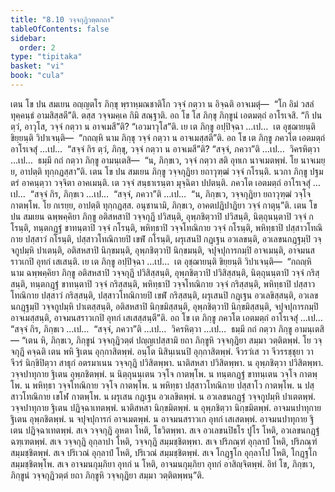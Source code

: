 ```yaml
---
title: "8.10 วจฺจกุฏิวตฺตกถา"
tableOfContents: false
sidebar:
  order: 2
type: "tipitaka"
basket: "vi"
book: "cula"
---
```



<DynamicBreadcrumb />

<Division number="373" book="cula">

<Paragraph number="1704" book="cula">
เตน โข ปน สมเยน อญฺญตโร ภิกฺขุ พฺราหฺมณชาติโก วจฺจํ กตฺวา น อิจฺฉติ อาจเมตุํ—  “โก อิมํ วสลํ ทุคฺคนฺธํ อามสิสฺสตี”ติ. ตสฺส วจฺจมคฺเค กิมิ สณฺฐาติ. อถ โข โส ภิกฺขุ ภิกฺขูนํ เอตมตฺถํ อาโรเจสิ. “กึ ปน ตฺวํ, อาวุโส, วจฺจํ กตฺวา น อาจเมสี”ติ? “เอวมาวุโส”ติ. เย เต ภิกฺขู อปฺปิจฺฉา …เป…  เต อุชฺฌายนฺติ ขิยฺยนฺติ วิปาเจนฺติ—  “กถญฺหิ นาม ภิกฺขุ วจฺจํ กตฺวา น อาจเมสฺสตี”ติ. อถ โข เต ภิกฺขู ภควโต เอตมตฺถํ อาโรเจสุํ …เป…  “สจฺจํ กิร ตฺวํ, ภิกฺขุ, วจฺจํ กตฺวา น อาจเมสี”ติ? “สจฺจํ, ภควา”ติ …เป…  วิครหิตฺวา …เป…  ธมฺมึ กถํ กตฺวา ภิกฺขู อามนฺเตสิ—  “น, ภิกฺขเว, วจฺจํ กตฺวา สติ อุทเก นาจเมตพฺพํ. โย นาจเมยฺย, อาปตฺติ ทุกฺกฏสฺสา”ติ.
</Paragraph>

<Paragraph number="1705" book="cula">
เตน โข ปน สมเยน ภิกฺขู วจฺจกุฏิยา ยถาวุฑฺฒํ วจฺจํ กโรนฺติ. นวกา ภิกฺขู ปฐมตรํ อาคนฺตฺวา วจฺจิตา อาคเมนฺติ. เต วจฺจํ สนฺธาเรนฺตา มุจฺฉิตา ปปตนฺติ. ภควโต เอตมตฺถํ อาโรเจสุํ …เป…  “สจฺจํ กิร, ภิกฺขเว …เป…  “สจฺจํ, ภควา”ติ …เป…  “น, ภิกฺขเว, วจฺจกุฏิยา ยถาวุฑฺฒํ วจฺโจ กาตพฺโพ. โย กเรยฺย, อาปตฺติ ทุกฺกฏสฺส. อนุชานามิ, ภิกฺขเว, อาคตปฏิปาฏิยา วจฺจํ กาตุนฺ”ติ.
</Paragraph>

<Paragraph number="1706" book="cula">
เตน โข ปน สมเยน ฉพฺพคฺคิยา ภิกฺขู อติสหสาปิ วจฺจกุฏึ ปวิสนฺติ, อุพฺภชิตฺวาปิ ปวิสนฺติ, นิตฺถุนนฺตาปิ วจฺจํ กโรนฺติ, ทนฺตกฏฺฐํ ขาทนฺตาปิ วจฺจํ กโรนฺติ, พหิทฺธาปิ วจฺจโทณิกาย วจฺจํ กโรนฺติ, พหิทฺธาปิ ปสฺสาวโทณิกาย ปสฺสาวํ กโรนฺติ, ปสฺสาวโทณิกายปิ เขฬํ กโรนฺติ, ผรุเสนปิ กฏฺเฐน อวเลขนฺติ, อวเลขนกฏฺฐมฺปิ วจฺจกูปมฺหิ ปาเตนฺติ, อติสหสาปิ นิกฺขมนฺติ, อุพฺภชิตฺวาปิ นิกฺขมนฺติ, จปุจปุการกมฺปิ อาจเมนฺติ, อาจมนสราวเกปิ อุทกํ เสเสนฺติ. เย เต ภิกฺขู อปฺปิจฺฉา …เป…  เต อุชฺฌายนฺติ ขิยฺยนฺติ วิปาเจนฺติ—  “กถญฺหิ นาม ฉพฺพคฺคิยา ภิกฺขู อติสหสาปิ วจฺจกุฏึ ปวิสิสฺสนฺติ, อุพฺภชิตฺวาปิ ปวิสิสฺสนฺติ, นิตฺถุนนฺตาปิ วจฺจํ กริสฺสนฺติ, ทนฺตกฏฺฐํ ขาทนฺตาปิ วจฺจํ กริสฺสนฺติ, พหิทฺธาปิ วจฺจโทณิกาย วจฺจํ กริสฺสนฺติ, พหิทฺธาปิ ปสฺสาวโทณิกาย ปสฺสาวํ กริสฺสนฺติ, ปสฺสาวโทณิกายปิ เขฬํ กริสฺสนฺติ, ผรุเสนปิ กฏฺเฐน อวเลขิสฺสนฺติ, อวเลขนกฏฺฐมฺปิ วจฺจกูปมฺหิ ปาเตสฺสนฺติ, อติสหสาปิ นิกฺขมิสฺสนฺติ, อุพฺภชิตฺวาปิ นิกฺขมิสฺสนฺติ, จปุจปุการกมฺปิ อาจเมสฺสนฺติ, อาจมนสราวเกปิ อุทกํ เสเสสฺสนฺตี”ติ. อถ โข เต ภิกฺขู ภควโต เอตมตฺถํ อาโรเจสุํ …เป…  “สจฺจํ กิร, ภิกฺขเว …เป…  “สจฺจํ, ภควา”ติ …เป…  วิครหิตฺวา …เป…  ธมฺมึ กถํ กตฺวา ภิกฺขู อามนฺเตสิ—
</Paragraph>

</Division>
<Division number="374" book="cula">

<Paragraph number="1707" book="cula">
“เตน หิ, ภิกฺขเว, ภิกฺขูนํ วจฺจกุฏิวตฺตํ ปญฺญเปสฺสามิ ยถา ภิกฺขูหิ วจฺจกุฏิยา สมฺมา วตฺติตพฺพํ. โย วจฺจกุฏึ คจฺฉติ เตน พหิ ฐิเตน อุกฺกาสิตพฺพํ. อนฺโต นิสินฺเนนปิ อุกฺกาสิตพฺพํ. จีวรวํเส วา จีวรรชฺชุยา วา จีวรํ นิกฺขิปิตฺวา สาธุกํ อตรมาเนน วจฺจกุฏิ ปวิสิตพฺพา. นาติสหสา ปวิสิตพฺพา. น อุพฺภชิตฺวา ปวิสิตพฺพา. วจฺจปาทุกาย ฐิเตน อุพฺภชิตพฺพํ. น นิตฺถุนนฺเตน วจฺโจ กาตพฺโพ. น ทนฺตกฏฺฐํ ขาทนฺเตน วจฺโจ กาตพฺโพ. น พหิทฺธา วจฺจโทณิกาย วจฺโจ กาตพฺโพ. น พหิทฺธา ปสฺสาวโทณิกาย ปสฺสาโว กาตพฺโพ. น ปสฺสาวโทณิกาย เขโฬ กาตพฺโพ. น ผรุเสน กฏฺเฐน อวเลขิตพฺพํ. น อวเลขนกฏฺฐํ วจฺจกูปมฺหิ ปาเตตพฺพํ. วจฺจปาทุกาย ฐิเตน ปฏิจฺฉาเทตพฺพํ. นาติสหสา นิกฺขมิตพฺพํ. น อุพฺภชิตฺวา นิกฺขมิตพฺพํ. อาจมนปาทุกาย ฐิเตน อุพฺภชิตพฺพํ. น จปุจปุการกํ อาจเมตพฺพํ. น อาจมนสราวเก อุทกํ เสเสตพฺพํ. อาจมนปาทุกาย ฐิเตน ปฏิจฺฉาเทตพฺพํ.
</Paragraph>

<Paragraph number="1708" book="cula">
สเจ วจฺจกุฏิ อุหตา โหติ, โธวิตพฺพา. สเจ อวเลขนปิธโร ปูโร โหติ, อวเลขนกฏฺฐํ ฉฑฺเฑตพฺพํ. สเจ วจฺจกุฏิ อุกฺลาปา โหติ, วจฺจกุฏิ สมฺมชฺชิตพฺพา. สเจ ปริภณฺฑํ อุกฺลาปํ โหติ, ปริภณฺฑํ สมฺมชฺชิตพฺพํ. สเจ ปริเวณํ อุกฺลาปํ โหติ, ปริเวณํ สมฺมชฺชิตพฺพํ. สเจ โกฏฺฐโก อุกฺลาโป โหติ, โกฏฺฐโก สมฺมชฺชิตพฺโพ. สเจ อาจมนกุมฺภิยา อุทกํ น โหติ, อาจมนกุมฺภิยา อุทกํ อาสิญฺจิตพฺพํ. อิทํ โข, ภิกฺขเว, ภิกฺขูนํ วจฺจกุฏิวตฺตํ ยถา ภิกฺขูหิ วจฺจกุฏิยา สมฺมา วตฺติตพฺพนฺ”ติ.
</Paragraph>
</Division>